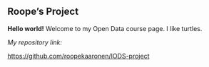 
## **Roope's Project**


**Hello world!** Welcome to my Open Data course page. I like turtles.

*My repository link:* 

<https://github.com/roopekaaronen/IODS-project>
